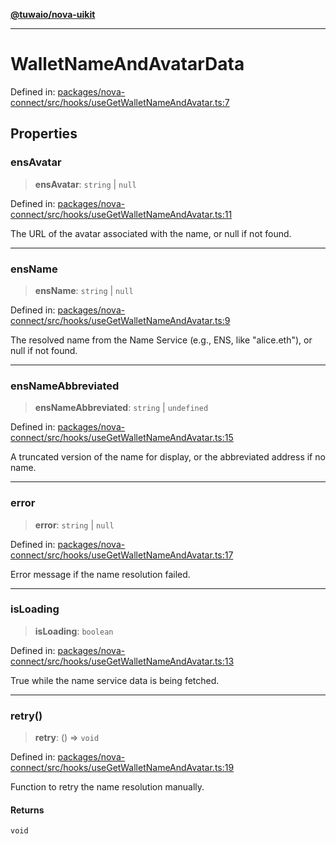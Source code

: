 [**@tuwaio/nova-uikit**](../../../../README.md)

***

# WalletNameAndAvatarData

Defined in: [packages/nova-connect/src/hooks/useGetWalletNameAndAvatar.ts:7](https://github.com/TuwaIO/nova-uikit/blob/3c61c838515a620036eb16b3b54fdb35a7c0f04b/packages/nova-connect/src/hooks/useGetWalletNameAndAvatar.ts#L7)

## Properties

### ensAvatar

> **ensAvatar**: `string` \| `null`

Defined in: [packages/nova-connect/src/hooks/useGetWalletNameAndAvatar.ts:11](https://github.com/TuwaIO/nova-uikit/blob/3c61c838515a620036eb16b3b54fdb35a7c0f04b/packages/nova-connect/src/hooks/useGetWalletNameAndAvatar.ts#L11)

The URL of the avatar associated with the name, or null if not found.

***

### ensName

> **ensName**: `string` \| `null`

Defined in: [packages/nova-connect/src/hooks/useGetWalletNameAndAvatar.ts:9](https://github.com/TuwaIO/nova-uikit/blob/3c61c838515a620036eb16b3b54fdb35a7c0f04b/packages/nova-connect/src/hooks/useGetWalletNameAndAvatar.ts#L9)

The resolved name from the Name Service (e.g., ENS, like "alice.eth"), or null if not found.

***

### ensNameAbbreviated

> **ensNameAbbreviated**: `string` \| `undefined`

Defined in: [packages/nova-connect/src/hooks/useGetWalletNameAndAvatar.ts:15](https://github.com/TuwaIO/nova-uikit/blob/3c61c838515a620036eb16b3b54fdb35a7c0f04b/packages/nova-connect/src/hooks/useGetWalletNameAndAvatar.ts#L15)

A truncated version of the name for display, or the abbreviated address if no name.

***

### error

> **error**: `string` \| `null`

Defined in: [packages/nova-connect/src/hooks/useGetWalletNameAndAvatar.ts:17](https://github.com/TuwaIO/nova-uikit/blob/3c61c838515a620036eb16b3b54fdb35a7c0f04b/packages/nova-connect/src/hooks/useGetWalletNameAndAvatar.ts#L17)

Error message if the name resolution failed.

***

### isLoading

> **isLoading**: `boolean`

Defined in: [packages/nova-connect/src/hooks/useGetWalletNameAndAvatar.ts:13](https://github.com/TuwaIO/nova-uikit/blob/3c61c838515a620036eb16b3b54fdb35a7c0f04b/packages/nova-connect/src/hooks/useGetWalletNameAndAvatar.ts#L13)

True while the name service data is being fetched.

***

### retry()

> **retry**: () => `void`

Defined in: [packages/nova-connect/src/hooks/useGetWalletNameAndAvatar.ts:19](https://github.com/TuwaIO/nova-uikit/blob/3c61c838515a620036eb16b3b54fdb35a7c0f04b/packages/nova-connect/src/hooks/useGetWalletNameAndAvatar.ts#L19)

Function to retry the name resolution manually.

#### Returns

`void`
